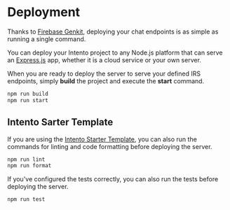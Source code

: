 # Deployment

Thanks to [Firebase Genkit](https://firebase.google.com/docs/genkit), deploying your chat endpoints is as simple as running a single command.

You can deploy your Intento project to any Node.js platform that can serve an [Express.js](https://expressjs.com) app, whether it is a cloud service or your own server.

When you are ready to deploy the server to serve your defined IRS endpoints, simply **build** the project and execute the **start** command.

```bash copy
npm run build
npm run start
```

## Intento Sarter Template

If you are using the [Intento Starter Template](https://github.com/oconva/intento-starter-template), you can also run the commands for linting and code formatting before deploying the server.

```bash copy
npm run lint
npm run format
```

If you've configured the tests correctly, you can also run the tests before deploying the server.

```bash copy
npm run test
```
